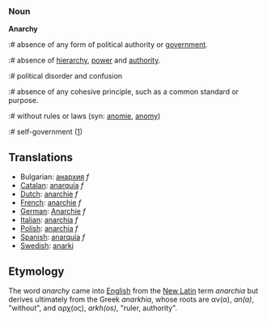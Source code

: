 ===Noun===

'''Anarchy'''

:# absence of any form of political authority or [[government]].
:# absence of [[hierarchy]], [[power]] and [[authority]].
:# political disorder and confusion
:# absence of any cohesive principle, such as a common standard or purpose.
:# without rules or laws (syn: [[anomie]], [[anomy]])
:# self-government ([http://www.lewrockwell.com/orig/neill1.html])

==Translations==
*Bulgarian: [[анархия]] ''f'' 
*[[Catalan]]: [[anarquía]] ''f''
*[[Dutch]]: [[anarchie]] ''f''
*[[French]]: [[anarchie]] ''f''
*[[German]]: [[Anarchie]] ''f''
*[[Italian]]: [[anarchia]] ''f''
*[[Polish]]: [[anarchia]] ''f''
*[[Spanish]]: [[anarquía]] ''f''
*[[Swedish]]: [[anarki]]

== Etymology ==
The word ''anarchy'' came into [[English language|English]] from the [[New Latin]] term ''anarchia'' but derives ultimately from the Greek ''anarkhia'', whose roots are &alpha;&nu;(&alpha;), ''an(a)'', "without", and &alpha;&rho;&chi;(&omicron;&sigmaf;), ''arkh(os)'', "ruler, authority".